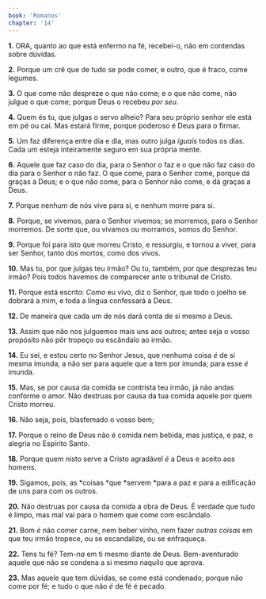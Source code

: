 ```yaml
---
book: 'Romanos'
chapter: '14'
---
```


**1.** ORA, quanto ao que está enfermo na fé, recebei-o, não em contendas sobre dúvidas.

**2.** Porque um crê que de tudo se pode comer, e outro, que é fraco, come legumes.

**3.** O que come não despreze o que não come; e o que não come, não julgue o que come; porque Deus o recebeu *por seu*.

**4.** Quem és tu, que julgas o servo alheio? Para seu próprio senhor ele está em pé ou cai. Mas estará firme, porque poderoso é Deus para o firmar.

**5.** Um faz diferença entre dia e dia, mas outro julga *iguais* todos os dias. Cada um esteja inteiramente seguro em sua própria mente.

**6.** Aquele que faz caso do dia, para o Senhor o faz e o que não faz caso do dia para o Senhor o não faz. O que come, para o Senhor come, porque dá graças a Deus; e o que não come, para o Senhor não come, e dá graças a Deus.

**7.** Porque nenhum de nós vive para si, e nenhum morre para si.

**8.** Porque, se vivemos, para o Senhor vivemos; se morremos, para o Senhor morremos. De sorte que, ou vivamos ou morramos, somos do Senhor.

**9.** Porque foi para isto que morreu Cristo, e ressurgiu, e tornou a viver, para ser Senhor, tanto dos mortos, como dos vivos.

**10.** Mas tu, por que julgas teu irmão? Ou tu, também, por que desprezas teu irmão? Pois todos havemos de comparecer ante o tribunal de Cristo.

**11.** Porque está escrito: *Como* eu vivo, diz o Senhor, que todo o joelho se dobrará a mim, e toda a língua confessará a Deus.

**12.** De maneira que cada um de nós dará conta de si mesmo a Deus.

**13.** Assim que não nos julguemos mais uns aos outros; antes seja o vosso propósito não pôr tropeço ou escândalo ao irmão.

**14.** Eu sei, e estou certo no Senhor Jesus, que nenhuma coisa *é* de si mesma imunda, a não ser para aquele que a tem por imunda; para esse *é* imunda.

**15.** Mas, se por causa da comida se contrista teu irmão, já não andas conforme o amor. Não destruas por causa da tua comida aquele por quem Cristo morreu.

**16.** Não seja, pois, blasfemado o vosso bem;

**17.** Porque o reino de Deus não é comida nem bebida, mas justiça, e paz, e alegria no Espírito Santo.

**18.** Porque quem nisto serve a Cristo agradável *é* a Deus e aceito aos homens.

**19.** Sigamos, pois, as *coisas *que *servem *para a paz e para a edificação de uns para com os outros.

**20.** Não destruas por causa da comida a obra de Deus. É verdade que tudo é limpo, mas mal vai para o homem que come com escândalo.

**21.** Bom *é* não comer carne, nem beber vinho, nem fazer *outras coisas* em que teu irmão tropece, ou se escandalize, ou se enfraqueça.

**22.** Tens tu fé? Tem-*na* em ti mesmo diante de Deus. Bem-aventurado aquele que não se condena a si mesmo naquilo que aprova.

**23.** Mas aquele que tem dúvidas, se come está condenado, porque não come por fé; e tudo o que não *é* de fé é pecado.